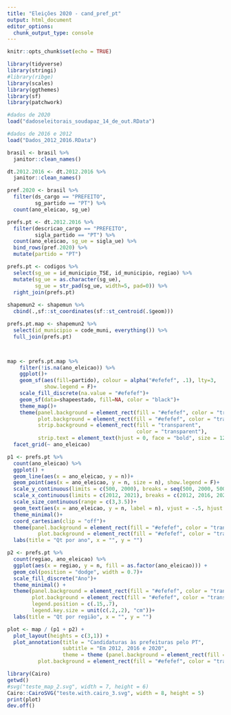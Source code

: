 ---
title: "Eleições 2020 - cand_pref_pt"
output: html_document
editor_options: 
  chunk_output_type: console
---

```{r setup, include=FALSE}
knitr::opts_chunk$set(echo = TRUE)
```

```{r}
library(tidyverse)
library(stringi)
#library(ribge)
library(scales)
library(ggthemes)
library(sf)
library(patchwork)
```

```{r}
#dados de 2020
load("dadoseleitorais_soudapaz_14_de_out.RData")

#dados de 2016 e 2012
load("Dados_2012_2016.RData")
```


```{r}
brasil <- brasil %>%
  janitor::clean_names()

dt.2012.2016 <- dt.2012.2016 %>%
  janitor::clean_names()
```


```{r}
pref.2020 <- brasil %>% 
  filter(ds_cargo == "PREFEITO",
         sg_partido == "PT") %>% 
  count(ano_eleicao, sg_ue)

prefs.pt <- dt.2012.2016 %>%
  filter(descricao_cargo == "PREFEITO",
         sigla_partido == "PT") %>% 
  count(ano_eleicao, sg_ue = sigla_ue) %>% 
  bind_rows(pref.2020) %>% 
  mutate(partido = "PT")
```

```{r}
prefs.pt <- codigos %>%
  select(sg_ue = id_municipio_TSE, id_municipio, regiao) %>%
  mutate(sg_ue = as.character(sg_ue),
         sg_ue = str_pad(sg_ue, width=5, pad=0)) %>% 
  right_join(prefs.pt) 
  
shapemun2 <- shapemun %>% 
  cbind(.,sf::st_coordinates(sf::st_centroid(.$geom)))

prefs.pt.map <- shapemun2 %>%
  select(id_municipio = code_muni, everything()) %>% 
  full_join(prefs.pt)




```

```{r}
map <- prefs.pt.map %>%
    filter(!is.na(ano_eleicao)) %>% 
    ggplot()+
    geom_sf(aes(fill=partido), colour = alpha("#efefef", .1), lty=3, 
            show.legend = F)+
    scale_fill_discrete(na.value = "#efefef")+
    geom_sf(data=shapeestado, fill=NA, color = "black")+
    theme_map()+
    theme(panel.background = element_rect(fill = "#efefef", color = "transparent"),
          plot.background = element_rect(fill = "#efefef", color = "transparent"),
          strip.background = element_rect(fill = "transparent", 
                                          color = "transparent"),
          strip.text = element_text(hjust = 0, face = "bold", size = 12))+
  facet_grid(~ ano_eleicao)
```

```{r}
p1 <- prefs.pt %>% 
  count(ano_eleicao) %>% 
  ggplot() +
  geom_line(aes(x = ano_eleicao, y = n))+
  geom_point(aes(x = ano_eleicao, y = n, size = n), show.legend = F)+
  scale_y_continuous(limits = c(500, 2000), breaks = seq(500, 2000, 500))+
  scale_x_continuous(limits = c(2012, 2021), breaks = c(2012, 2016, 2020))+
  scale_size_continuous(range = c(3,3.5))+
  geom_text(aes(x = ano_eleicao, y = n, label = n), vjust = -.5, hjust = 0)+
  theme_minimal()+
  coord_cartesian(clip = "off")+
  theme(panel.background = element_rect(fill = "#efefef", color = "transparent"),
          plot.background = element_rect(fill = "#efefef", color = "transparent"))+
  labs(title = "Qt por ano", x = "", y = "")
```


```{r}
p2 <- prefs.pt %>% 
  count(regiao, ano_eleicao) %>% 
  ggplot(aes(x = regiao, y = n, fill = as.factor(ano_eleicao))) +
  geom_col(position = "dodge", width = 0.7)+
  scale_fill_discrete("Ano")+
  theme_minimal() +
  theme(panel.background = element_rect(fill = "#efefef", color = "transparent"),
        plot.background = element_rect(fill = "#efefef", color = "transparent"),
        legend.position = c(.15,.7),
        legend.key.size = unit(c(.2,.2), "cm"))+
  labs(title = "Qt por região", x = "", y = "")
```


```{r}
plot <- map / (p1 + p2) +
  plot_layout(heights = c(3,1)) +
  plot_annotation(title = "Candidaturas às prefeituras pelo PT",
                  subtitle = "Em 2012, 2016 e 2020",
                  theme = theme (panel.background = element_rect(fill = "#efefef", color = "transparent"),
          plot.background = element_rect(fill = "#efefef", color = "transparent")))
```


```{r}
library(Cairo)
getwd()
#svg("teste_map_2.svg", width = 7, height = 6)
Cairo::CairoSVG("teste.with.cairo_3.svg", width = 8, height = 5)
print(plot)
dev.off()
```






















